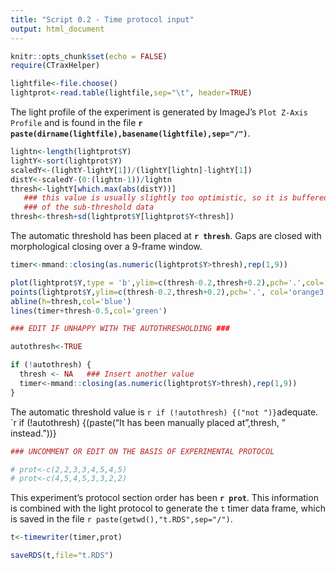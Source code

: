 ```yaml
---
title: "Script 0.2 - Time protocol input"
output: html_document
---
```


```r
knitr::opts_chunk$set(echo = FALSE)
require(CTraxHelper)
```


```r
lightfile<-file.choose()
lightprot<-read.table(lightfile,sep="\t", header=TRUE)
```

The light profile of the experiment is generated by ImageJ's `Plot Z-Axis Profile` and is found in the file **`r paste(dirname(lightfile),basename(lightfile),sep="/")`**. 

```r
lightn<-length(lightprot$Y)
lightY<-sort(lightprot$Y)
scaledY<-(lightY-lightY[1])/(lightY[lightn]-lightY[1])
distY<-scaledY-(0:(lightn-1))/lightn
thresh<-lightY[which.max(abs(distY))] 
   ### this value is usually slightly too optimistic, so it is buffered by 1 sd 
   ### of the sub-threshold data
thresh<-thresh+sd(lightprot$Y[lightprot$Y<thresh])
```

The automatic threshold has been placed at **`r thresh`**. Gaps are closed with morphological closing over a 9-frame window.

```r
timer<-mmand::closing(as.numeric(lightprot$Y>thresh),rep(1,9))

plot(lightprot$Y,type = 'b',ylim=c(thresh-0.2,thresh+0.2),pch='.',col='orange1')
points(lightprot$Y,ylim=c(thresh-0.2,thresh+0.2),pch='.', col='orange3',cex=1.5)
abline(h=thresh,col='blue')
lines(timer+thresh-0.5,col='green')
```

```r

### EDIT IF UNHAPPY WITH THE AUTOTHRESHOLDING ###

autothresh<-TRUE

if (!autothresh) {
  thresh <- NA   ### Insert another value
  timer<-mmand::closing(as.numeric(lightprot$Y>thresh),rep(1,9))
}

```

The automatic threshold value is `r if (!autothresh) {("not ")}`adequate. 
`r if (!autothresh) {(paste("It has been manually placed at ",thresh, " instead."))}

```r

### UNCOMMENT OR EDIT ON THE BASIS OF EXPERIMENTAL PROTOCOL

# prot<-c(2,2,3,3,4,5,4,5)
# prot<-c(4,5,4,5,3,3,2,2)

```

This experiment's protocol section order has been **`r prot`**. This information is combined with the light protocol to generate the `t` timer data frame, which is saved in the file `r paste(getwd(),"t.RDS",sep="/")`.

```r
t<-timewriter(timer,prot)

saveRDS(t,file="t.RDS")
```
